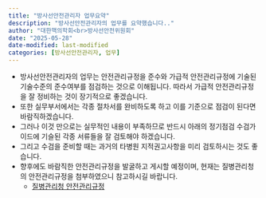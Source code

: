 ```yaml
---
title: "방사선안전관리자 업무요약"
description: "방사선안전관리자의 업무를 요약했습니다.."
author: "대한핵의학회<br>방사선안전위원회"
date: "2025-05-28"
date-modified: last-modified
categories: [방사선안전관리자, 업무]
---
```


-   방사선안전관리자의 업무는 안전관리규정을 준수와 가급적 안전관리규정에 기술된 기술수준의 준수여부를 점검하는 것으로 이해됩니다. 따라서 가급적 안전관리규정을 잘 정비하는 것이 장기적으로 좋겠습니다.
-   또한 실무부서에서는 각종 절차서를 완비하도록 하고 이를 기준으로 점검이 된다면 바람직하겠습니다.
-   그러나 이것 만으로는 실무적인 내용이 부족하므로 반드시 아래의 정기점검 수검가이드에 기슬된 각종 서류들을 잘 검토해야 하겠습니다.
-   그리고 수검을 준비할 때는 과거의 타병원 지적권고사항을 미리 검토하시는 것도 좋습니다.
-   향후에도 바람직한 안전관리규정을 발굴하고 게시할 예정이며, 현재는 질병관리청의 안전관리규정을 첨부하였으니 참고하시길 바랍니다.
    -   [질병관리청 안전관리규정](/archive/질병관리청%20방사선안전관리규정(질병관리청예규)(제161호)(20250319).pdf)
